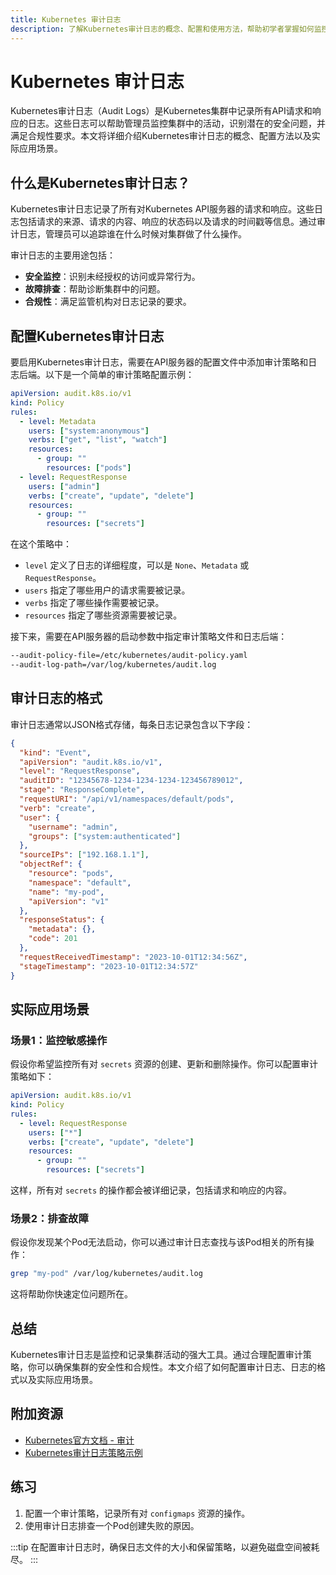 ```yaml
---
title: Kubernetes 审计日志
description: 了解Kubernetes审计日志的概念、配置和使用方法，帮助初学者掌握如何监控和记录Kubernetes集群中的关键事件。
---
```


# Kubernetes 审计日志

Kubernetes审计日志（Audit Logs）是Kubernetes集群中记录所有API请求和响应的日志。这些日志可以帮助管理员监控集群中的活动，识别潜在的安全问题，并满足合规性要求。本文将详细介绍Kubernetes审计日志的概念、配置方法以及实际应用场景。

## 什么是Kubernetes审计日志？

Kubernetes审计日志记录了所有对Kubernetes API服务器的请求和响应。这些日志包括请求的来源、请求的内容、响应的状态码以及请求的时间戳等信息。通过审计日志，管理员可以追踪谁在什么时候对集群做了什么操作。

审计日志的主要用途包括：
- **安全监控**：识别未经授权的访问或异常行为。
- **故障排查**：帮助诊断集群中的问题。
- **合规性**：满足监管机构对日志记录的要求。

## 配置Kubernetes审计日志

要启用Kubernetes审计日志，需要在API服务器的配置文件中添加审计策略和日志后端。以下是一个简单的审计策略配置示例：

```yaml
apiVersion: audit.k8s.io/v1
kind: Policy
rules:
  - level: Metadata
    users: ["system:anonymous"]
    verbs: ["get", "list", "watch"]
    resources:
      - group: ""
        resources: ["pods"]
  - level: RequestResponse
    users: ["admin"]
    verbs: ["create", "update", "delete"]
    resources:
      - group: ""
        resources: ["secrets"]
```

在这个策略中：
- `level` 定义了日志的详细程度，可以是 `None`、`Metadata` 或 `RequestResponse`。
- `users` 指定了哪些用户的请求需要被记录。
- `verbs` 指定了哪些操作需要被记录。
- `resources` 指定了哪些资源需要被记录。

接下来，需要在API服务器的启动参数中指定审计策略文件和日志后端：

```bash
--audit-policy-file=/etc/kubernetes/audit-policy.yaml
--audit-log-path=/var/log/kubernetes/audit.log
```

## 审计日志的格式

审计日志通常以JSON格式存储，每条日志记录包含以下字段：

```json
{
  "kind": "Event",
  "apiVersion": "audit.k8s.io/v1",
  "level": "RequestResponse",
  "auditID": "12345678-1234-1234-1234-123456789012",
  "stage": "ResponseComplete",
  "requestURI": "/api/v1/namespaces/default/pods",
  "verb": "create",
  "user": {
    "username": "admin",
    "groups": ["system:authenticated"]
  },
  "sourceIPs": ["192.168.1.1"],
  "objectRef": {
    "resource": "pods",
    "namespace": "default",
    "name": "my-pod",
    "apiVersion": "v1"
  },
  "responseStatus": {
    "metadata": {},
    "code": 201
  },
  "requestReceivedTimestamp": "2023-10-01T12:34:56Z",
  "stageTimestamp": "2023-10-01T12:34:57Z"
}
```

## 实际应用场景

### 场景1：监控敏感操作

假设你希望监控所有对 `secrets` 资源的创建、更新和删除操作。你可以配置审计策略如下：

```yaml
apiVersion: audit.k8s.io/v1
kind: Policy
rules:
  - level: RequestResponse
    users: ["*"]
    verbs: ["create", "update", "delete"]
    resources:
      - group: ""
        resources: ["secrets"]
```

这样，所有对 `secrets` 的操作都会被详细记录，包括请求和响应的内容。

### 场景2：排查故障

假设你发现某个Pod无法启动，你可以通过审计日志查找与该Pod相关的所有操作：

```bash
grep "my-pod" /var/log/kubernetes/audit.log
```

这将帮助你快速定位问题所在。

## 总结

Kubernetes审计日志是监控和记录集群活动的强大工具。通过合理配置审计策略，你可以确保集群的安全性和合规性。本文介绍了如何配置审计日志、日志的格式以及实际应用场景。

## 附加资源

- [Kubernetes官方文档 - 审计](https://kubernetes.io/docs/tasks/debug-application-cluster/audit/)
- [Kubernetes审计日志策略示例](https://github.com/kubernetes/kubernetes/tree/master/cluster/examples/audit)

## 练习

1. 配置一个审计策略，记录所有对 `configmaps` 资源的操作。
2. 使用审计日志排查一个Pod创建失败的原因。

:::tip
在配置审计日志时，确保日志文件的大小和保留策略，以避免磁盘空间被耗尽。
:::